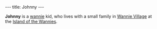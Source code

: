 ---
title: Johnny
---

{{Infobox Character
 |image=Johnny.png
 |race=wannie
 |gender=male
 |size=small
 |age=child
 |magical=no
 |lba1=
 |lba2=yes
 |alignment=neutral
 |occupation=
 |requires=
 |amount=
 |fam1=Alfred the Miner
 |fam2=
 |planet=
 |island=
 |building=
}}

'''Johnny''' is a [[wannie]] kid, who lives with a small family in [[Wannie Village]] at the [[Island of the Wannies]].
{{stub}}